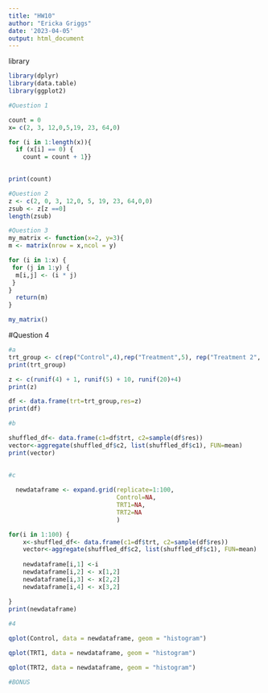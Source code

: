 ```yaml
---
title: "HW10"
author: "Ericka Griggs"
date: '2023-04-05'
output: html_document
---
```

library
```r
library(dplyr) 
library(data.table) 
library(ggplot2)
```


```r
#Question 1

count = 0
x= c(2, 3, 12,0,5,19, 23, 64,0)

for (i in 1:length(x)){
  if (x[i] == 0) {
    count = count + 1}}
  

print(count)

```

```r
#Question 2
z <- c(2, 0, 3, 12,0, 5, 19, 23, 64,0,0)
zsub <- z[z ==0]
length(zsub)

```

```r
#Question 3
my_matrix <- function(x=2, y=3){ 
m <- matrix(nrow = x,ncol = y)

for (i in 1:x) {
 for (j in 1:y) {
  m[i,j] <- (i * j)
 }
}
  return(m)
} 

my_matrix()

```
#Question 4
```r
#a
trt_group <- c(rep("Control",4),rep("Treatment",5), rep("Treatment 2", 20))
print(trt_group)

z <- c(runif(4) + 1, runif(5) + 10, runif(20)+4)
print(z)

df <- data.frame(trt=trt_group,res=z)
print(df)

#b

shuffled_df<- data.frame(c1=df$trt, c2=sample(df$res))
vector<-aggregate(shuffled_df$c2, list(shuffled_df$c1), FUN=mean)
print(vector)
  

#c
    
  newdataframe <- expand.grid(replicate=1:100,
                              Control=NA,
                              TRT1=NA,
                              TRT2=NA
                              )

for(i in 1:100) {
    x<-shuffled_df<- data.frame(c1=df$trt, c2=sample(df$res))
    vector<-aggregate(shuffled_df$c2, list(shuffled_df$c1), FUN=mean)
    
    newdataframe[i,1] <-i
    newdataframe[i,2] <- x[1,2] 
    newdataframe[i,3] <- x[2,2] 
    newdataframe[i,4] <- x[3,2]

}
print(newdataframe)
 
#4

qplot(Control, data = newdataframe, geom = "histogram")

qplot(TRT1, data = newdataframe, geom = "histogram")

qplot(TRT2, data = newdataframe, geom = "histogram")

#BONUS


```


